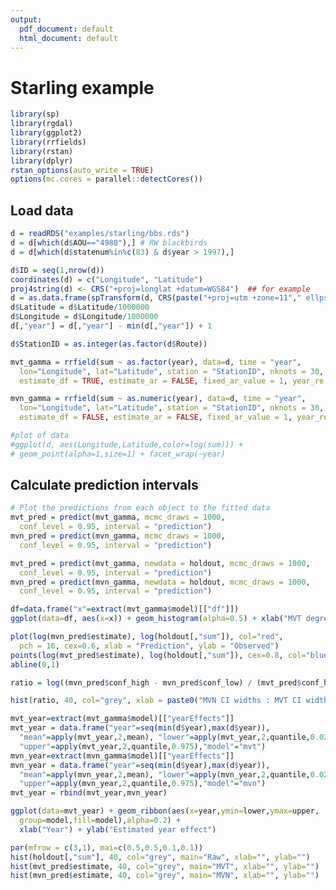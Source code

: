 ```yaml
---
output:
  pdf_document: default
  html_document: default
---
```


# Starling example

```r
library(sp)
library(rgdal)
library(ggplot2)
library(rrfields)
library(rstan)
library(dplyr)
rstan_options(auto_write = TRUE)
options(mc.cores = parallel::detectCores())
```

## Load data

```r

d = readRDS("examples/starling/bbs.rds")
d = d[which(d$AOU=="4980"),] # RW blackbirds
d = d[which(d$statenum%in%c(83) & d$year > 1997),] 

d$ID = seq(1,nrow(d))
coordinates(d) = c("Longitude", "Latitude")
proj4string(d) <- CRS("+proj=longlat +datum=WGS84")  ## for example
d = as.data.frame(spTransform(d, CRS(paste("+proj=utm +zone=11"," ellps=WGS84",sep=''))))
d$Latitude = d$Latitude/1000000
d$Longitude = d$Longitude/1000000
d[,"year"] = d[,"year"] - min(d[,"year"]) + 1

d$StationID = as.integer(as.factor(d$Route))

mvt_gamma = rrfield(sum ~ as.factor(year), data=d, time = "year", 
  lon="Longitude", lat="Latitude", station = "StationID", nknots = 30, obs_error = "gamma", covariance="squared-exponential",prior_gp_sigma = half_t(100, 0, 0.1), prior_gp_scale = half_t(10, 0, 0.1), prior_intercept = student_t(100, 3.6, 0.5), prior_sigma = half_t(10, 0, 0.5), prior_rw_sigma = half_t(10, 0, 0.3), prior_beta = student_t(30, 0, 1), 
  estimate_df = TRUE, estimate_ar = FALSE, fixed_ar_value = 1, year_re = FALSE, algorithm="sampling", chains = 4L, warmup = 1000, iter=1500, thin=1, control = list(adapt_delta = 0.99))

mvn_gamma = rrfield(sum ~ as.numeric(year), data=d, time = "year", 
  lon="Longitude", lat="Latitude", station = "StationID", nknots = 30, obs_error = "gamma", covariance="squared-exponential",prior_gp_sigma = half_t(100, 0, 0.1), prior_gp_scale = half_t(10, 0, 0.1), prior_intercept = student_t(100, 3.6, 0.5), prior_sigma = half_t(10, 0, 0.5), prior_rw_sigma = half_t(10, 0, 0.3), prior_beta = student_t(30, 0, 1), 
  estimate_df = FALSE, estimate_ar = FALSE, fixed_ar_value = 1, year_re = FALSE, algorithm="sampling", chains = 4L, warmup = 1000, iter=1500, iter=4000, thin=1, control = list(adapt_delta = 0.99))

#plot of data
#ggplot(d, aes(Longitude,Latitude,color=log(sum))) + 
# geom_point(alpha=1,size=1) + facet_wrap(~year)
```

## Calculate prediction intervals

```r
# Plot the predictions from each object to the fitted data
mvt_pred = predict(mvt_gamma, mcmc_draws = 1000,
  conf_level = 0.95, interval = "prediction")
mvn_pred = predict(mvn_gamma, mcmc_draws = 1000,
  conf_level = 0.95, interval = "prediction")

mvt_pred = predict(mvt_gamma, newdata = holdout, mcmc_draws = 1000,
  conf_level = 0.95, interval = "prediction")
mvn_pred = predict(mvn_gamma, newdata = holdout, mcmc_draws = 1000,
  conf_level = 0.95, interval = "prediction")
```


```r
df=data.frame("x"=extract(mvt_gamma$model)[["df"]])
ggplot(data=df, aes(x=x)) + geom_histogram(alpha=0.5) + xlab("MVT degrees of freedom")
```


```r
plot(log(mvn_pred$estimate), log(holdout[,"sum"]), col="red",
  pch = 16, cex=0.6, xlab = "Prediction", ylab = "Observed")
points(log(mvt_pred$estimate), log(holdout[,"sum"]), cex=0.8, col="blue")
abline(0,1)
```

```r

ratio = log((mvn_pred$conf_high - mvn_pred$conf_low) / (mvt_pred$conf_high - mvt_pred$conf_low))

hist(ratio, 40, col="grey", xlab = paste0("MVN CI widths : MVT CI widths"), main="")
```


```r

mvt_year=extract(mvt_gamma$model)[["yearEffects"]]
mvt_year = data.frame("year"=seq(min(d$year),max(d$year)), 
  "mean"=apply(mvt_year,2,mean), "lower"=apply(mvt_year,2,quantile,0.025),
  "upper"=apply(mvt_year,2,quantile,0.975),"model"="mvt")
mvn_year=extract(mvn_gamma$model)[["yearEffects"]]
mvn_year = data.frame("year"=seq(min(d$year),max(d$year)), 
  "mean"=apply(mvn_year,2,mean), "lower"=apply(mvn_year,2,quantile,0.025),
  "upper"=apply(mvn_year,2,quantile,0.975),"model"="mvn")
mvt_year = rbind(mvt_year,mvn_year)

ggplot(data=mvt_year) + geom_ribbon(aes(x=year,ymin=lower,ymax=upper,
  group=model,fill=model),alpha=0.2) + 
  xlab("Year") + ylab("Estimated year effect")
```

```r

par(mfrow = c(3,1), mai=c(0.5,0.5,0.1,0.1))
hist(holdout[,"sum"], 40, col="grey", main="Raw", xlab="", ylab="")
hist(mvt_pred$estimate, 40, col="grey", main="MVT", xlab="", ylab="")
hist(mvn_pred$estimate, 40, col="grey", main="MVN", xlab="", ylab="")
```
